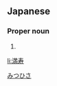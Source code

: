 ==Japanese==
{{ja-kanjitab|満|寿}}

===Proper noun===
{{ja-pos|proper|みつひさ}}

# {{given name|male|lang=ja}}

[[Category:Japanese male given names|みつひさ]]

[[li:満寿]]